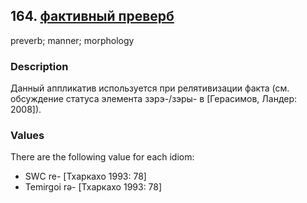 ## 164. <a href =  'https://agricolamz.github.io/The_Circassian_Isoglosses_Database/164.html'>фактивный преверб</a>
preverb; manner; morphology

### Description

Данный аппликатив используется при релятивизации факта (см. обсуждение статуса элемента зэрэ-/зэры- в [Герасимов, Ландер: 2008]).

### Values
There are the following value for each idiom:

* SWC  re- [Тхаркахо 1993: 78] 
* Temirgoi  rə- [Тхаркахо 1993: 78] 

